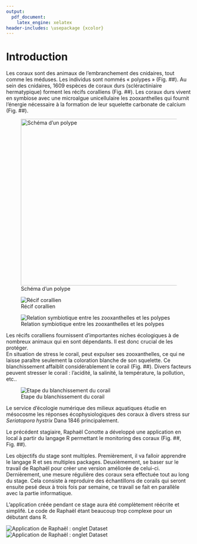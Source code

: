 ```yaml
---
output:
  pdf_document:
    latex_engine: xelatex
header-includes: \usepackage {xcolor}
---
```


# Introduction

Les coraux sont des animaux de l’embranchement des cnidaires, tout comme les méduses. Les individus sont nommés « polypes » (Fig. ##).
Au sein des cnidaires, 1609 espèces de coraux durs (scléractiniaire hermatypique) forment les récifs coralliens (Fig. ##). Les coraux durs vivent en symbiose avec une microalgue unicellulaire les zooxanthelles qui fournit l'énergie nécessaire à la formation de leur squelette carbonate de calcium (Fig. ##).

![Schéma d'un polype](../image/polype_schema.jpg){width=12cm} 


![Récif corallien](../image/recif2.jpg)

![Relation symbiotique entre les zooxanthelles et les polypes](../image/symbiose.png)

Les récifs coralliens fournissent d’importantes niches écologiques à de nombreux animaux qui en sont dépendants.  Il est donc crucial de les protéger.        
En situation de stress le corail, peut expulser ses zooxanthelles, ce qui ne laisse paraître seulement la coloration blanche de son squelette. Ce blanchissement affaiblit considérablement le corail (Fig. ##). Divers facteurs peuvent stresser le corail : l’acidité, la salinité, la température, la pollution, etc..

![Etape du blanchissement du corail](../image/blanchissement.png)

Le service d’écologie numérique des milieux aquatiques étudie en mésocosme les réponses écophysiologiques des coraux à divers stress sur *Seriatopora hystrix* Dana 1846 principalement.

Le précédent stagiaire, Raphaël Conotte a développé une application en local à partir du langage R permettant le monitoring des coraux (Fig. ##, Fig. ##).

Les objectifs du stage sont multiples. Premièrement, il va falloir apprendre le langage R et ses multiples packages. Deuxièmement, se baser sur le travail de Raphaël pour créer une version améliorée de celui-ci. Dernièrement, une mesure régulière des coraux sera effectuée tout au long du stage. Cela consiste à reproduire des échantillons de corails qui seront ensuite pesé deux à trois fois par semaine, ce travail se fait en parallèle avec la partie informatique.

L'application créée pendant ce stage aura été complètement réécrite et simplifé. Le code de Raphaël étant beaucoup trop complexe pour un débutant dans R.  

![Application de Raphaël : onglet Dataset](../image/raphael1.png)
![Application de Raphaël : onglet Dataset](../image/raphael2.png)


